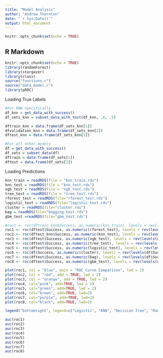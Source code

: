 ```yaml
---
title: "Model Analysis"
author: "Andrew Thornton"
date: "`r Sys.Date()`"
output: html_document
---
```


```r
knitr::opts_chunk$set(echo = TRUE)
```

## R Markdown

```r
knitr::opts_chunk$set(echo = TRUE)
library(randomForest)
library(stargazer)
library(class)
source("functions.r")
source("data_model.r")
library(pROC)
```
Loading True Labels
```r
#For KNN Specifically
df_knn = get_data_with_success()
df_sets_knn = subset_data_with_test(df_knn, .6, .5)

dftrain_knn = data.frame(df_sets_knn[1])
dfvalidation_knn = data.frame(df_sets_knn[2])
dftest_knn = data.frame(df_sets_knn[3])

#For all other models
df = get_data_with_success()
df_sets = subset_data(df)
dftrain = data.frame(df_sets[1])
dftest = data.frame(df_sets[2])
```

Loading Predictions
``` r
knn_train = readRDS(file = "knn_train.rds")
knn_test = readRDS(file = "knn_test.rds")
xgb_test = readRDS(file = "xgb_test.rds")
tree_test = readRDS(file = "tree_test.rds")
rforest_test = readRDS(file="rforest_test.rds")
logistic_test = readRDS(file="logistic_test.rds")
cluster = readRDS(file="cluster.rds")
bag = readRDS(file="bagging_test.rds")
gbm_test =readRDS(file="gbm_test.rds")
```

``` r
#roc1 <- roc(dftrain_knn$Success, as.numeric(knn_train), levels = rev(levels(dftrain_knn$Success)))
roc1 <- roc(dftest$Success, as.numeric(rforest_test), levels = rev(levels(dftest$Success)))
roc2 <- roc(dftest_knn$Success, as.numeric(knn_test), levels = rev(levels(dftest_knn$Success)))
roc3 <- roc(dftest$Success, as.numeric(xgb_test), levels = rev(levels(dftest$Success)))
roc4 <- roc(dftest$Success, as.numeric(tree_test), levels = rev(levels(dftest$Success)))
roc5 <- roc(dftest$Success, as.numeric(logistic_test), levels = rev(levels(dftest$Success)))
roc6 <- roc(df$Success, as.numeric(cluster), levels = rev(levels(df$Success)))
roc7 <- roc(dftest$Success, as.numeric(bag), levels = rev(levels(df$Success)))
roc8 <- roc(dftest$Success, as.numeric(gbm_test), levels = rev(levels(df$Success)))

plot(roc1, col = "blue", main = "ROC Curve Comparison", lwd = 2)
plot(roc2, col = "red", add = TRUE, lwd = 2)
plot(roc3, col = "orange", add = TRUE, lwd = 2)
plot(roc4, col="pink", add=TRUE, lwd = 2)
plot(roc5, col="green", add=TRUE, lwd = 2)
plot(roc6, col="brown", add=TRUE, lwd=2)
plot(roc7, col="purple", add=TRUE, lwd=2)
plot(roc8, col="black", add=TRUE, lwd=2)

legend("bottomright", legend=c("Logistic", "KNN", "Decision Tree", "Random Forest", "XGB", "K-Means Clustering", "Bagging", "GBM" ), col=c("green", "red", "pink", "blue", "orange", "brown", "purple", "black"), lwd=2)
```

```r
auc(roc1)
auc(roc2)
auc(roc3)
auc(roc4)
auc(roc5)
auc(roc6)
auc(roc7)
auc(roc8)
```